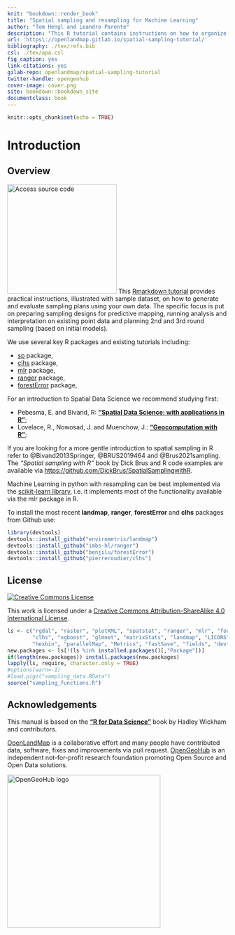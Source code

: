 ```yaml
---
knit: "bookdown::render_book"
title: "Spatial sampling and resampling for Machine Learning"
author: "Tom Hengl and Leandro Parente"
description: "This R tutorial contains instructions on how to organize spatial sampling using R packages. It is organized in three main parts: (1) planning new surveys: i.e. starting from scratch, (2) implementing resampling: learning from existing point data, focusing on subsampling and Cross-Validation strategies, (3) planning additional sampling: sampling additional point data based on initial models. We use simple and illustrative datasets to demonstrate processing steps and provide interpretation and dicussion of the results. More chapters will be added in the future. Contributions are welcome. To discuss issues or report a bug please use the repository homepage."
url: 'https\://openlandmap.gitlab.io/spatial-sampling-tutorial/'
bibliography: ./tex/refs.bib
csl: ./tex/apa.csl  
fig_caption: yes
link-citations: yes
gilab-repo: openlandmap/spatial-sampling-tutorial
twitter-handle: opengeohub
cover-image: cover.png
site: bookdown::bookdown_site
documentclass: book
---
```


```r
knitr::opts_chunk$set(echo = TRUE)
```

# Introduction {.unnumbered}

## Overview {.unnumbered}

[![Access source code](cover.png){.cover width="250"}](https://gitlab.com/openlandmap/spatial-sampling-tutorial) This [Rmarkdown tutorial](https://gitlab.com/openlandmap/spatial-sampling-tutorial) provides practical instructions, illustrated with sample 
dataset, on how to generate and evaluate sampling plans using your own data. 
The specific focus is put on preparing sampling designs for predictive mapping, 
running analysis and interpretation on existing point data and planning 2nd and 3rd 
round sampling (based on initial models).

We use several key R packages and existing tutorials including:

- [sp](https://github.com/edzer/sp) package,
- [clhs](https://github.com/pierreroudier/clhs) package,
- [mlr](https://mlr.mlr-org.com/) package,
- [ranger](https://github.com/imbs-hl/ranger/) package,
- [forestError](https://github.com/benjilu/forestError) package,

For an introduction to Spatial Data Science we recommend studying first:

- Pebesma, E. and Bivand, R: **[“Spatial Data Science: with applications in R”](https://keen-swartz-3146c4.netlify.app/)**;  
- Lovelace, R., Nowosad, J. and Muenchow, J.: **[“Geocomputation with R”](https://geocompr.robinlovelace.net/)**;  

If you are looking for a more gentle introduction to spatial sampling in R refer to 
@Bivand2013Springer, @BRUS2019464 and @Brus2021sampling. The _“Spatial sampling with R”_ 
book by Dick Brus and R code examples are available via <https://github.com/DickBrus/SpatialSamplingwithR>.

Machine Learning in python with resampling can be best implemented via the [scikit-learn library](https://scikit-learn.org/stable/), 
i.e. it implements most of the functionality available via the mlr package in R.

To install the most recent **landmap**, **ranger**, **forestError** and **clhs** packages from Github use:

```r
library(devtools)
devtools::install_github("envirometrix/landmap")
devtools::install_github("imbs-hl/ranger")
devtools::install_github("benjilu/forestError")
devtools::install_github("pierreroudier/clhs")
```

## License {.unnumbered}

[<img alt="Creative Commons License" style="border-width:0" src="https://i.creativecommons.org/l/by-sa/4.0/88x31.png" />](http://creativecommons.org/licenses/by-sa/4.0/)

This work is licensed under a [Creative Commons Attribution-ShareAlike 4.0 International License](http://creativecommons.org/licenses/by-sa/4.0/).

```r
ls <- c("rgdal", "raster", "plotKML", "spatstat", "ranger", "mlr", "forestError", 
        "clhs", "xgboost", "glmnet", "matrixStats", "landmap", "LICORS", "h2o", "yardstick", 
        "hexbin", "parallelMap", "Metrics", "fastSave", "fields", "devtools", "Cubist")
new.packages <- ls[!(ls %in% installed.packages()[,"Package"])]
if(length(new.packages)) install.packages(new.packages)
lapply(ls, require, character.only = TRUE)
#options(warn=-1)
#load.pigz("sampling_data.RData")
source("sampling_functions.R")
```

## Acknowledgements {.unnumbered}

This manual is based on the **[“R for Data Science”](https://r4ds.had.co.nz/)** book by Hadley Wickham and contributors.

[OpenLandMap](https://openlandmap.org) is a collaborative effort and many people 
have contributed data, software, fixes and improvements via pull request. [OpenGeoHub](https://opengeohub.org) 
is an independent not-for-profit research foundation promoting Open Source and Open Data solutions.

[<img src="tex/opengeohub_logo_ml.png" alt="OpenGeoHub logo" width="350"/>](https://opengeohub.org)